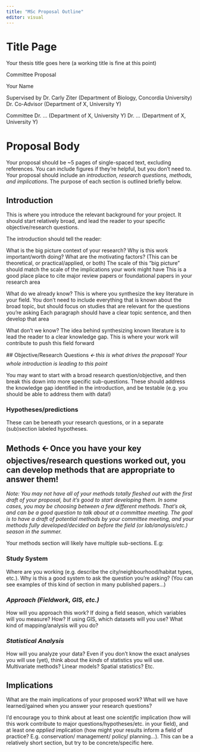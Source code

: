 ```yaml
---
title: "MSc Proposal Outline"
editor: visual
---
```


# Title Page

Your thesis title goes here (a working title is fine at this point)

Committee Proposal

Your Name

Supervised by Dr. Carly Ziter (Department of Biology, Concordia University) Dr. Co-Advisor (Department of X, University Y)

Committee Dr. ... (Department of X, University Y) Dr. ... (Department of X, University Y)

# Proposal Body

Your proposal should be \~5 pages of single-spaced text, excluding references. You can include figures if they're helpful, but you don't need to. Your proposal should include an *introduction, research questions, methods, and implications*. The purpose of each section is outlined briefly below.

## Introduction

This is where you introduce the relevant background for your project. It should start relatively broad, and lead the reader to your specific objective/research questions.

The introduction should tell the reader:

What is the big picture context of your research? Why is this work important/worth doing? What are the motivating factors? (This can be theoretical, or practical/applied, or both) The scale of this "big picture" should match the scale of the implications your work might have This is a good place place to cite major review papers or foundational papers in your research area

What do we already know? This is where you synthesize the key literature in your field. You don't need to include everything that is known about the broad topic, but should focus on studies that are relevant for the questions you're asking Each paragraph should have a clear topic sentence, and then develop that area

What don't we know? The idea behind synthesizing known literature is to lead the reader to a clear knowledge gap. This is where your work will contribute to push this field forward

\## Objective/Research Questions *🡨 this is what drives the proposal! Your whole introduction is leading to this point*

You may want to start with a broad research question/objective, and then break this down into more specific sub-questions. These should address the knowledge gap identified in the introduction, and be testable (e.g. you should be able to address them with data!)

### **Hypotheses/predictions**

These can be beneath your research questions, or in a separate (sub)section labeled hypotheses.

## Methods 🡨 Once you have your key objectives/research questions worked out, you can develop methods that are appropriate to answer them!

*Note: You may not have all of your methods totally fleshed out with the first draft of your proposal, but it's good to start developing them. In some cases, you may be choosing between a few different methods. That's ok, and can be a good question to talk about at a committee meeting. The goal is to have a draft of potential methods by your committee meeting, and your methods fully developed/decided on before the field (or lab/analysis/etc.) season in the summer.*

Your methods section will likely have multiple sub-sections. E.g:

### **Study System**

Where are you working (e.g. describe the city/neighbourhood/habitat types, etc.). Why is this a good system to ask the question you're asking? (You can see examples of this kind of section in many published papers...)

### ***Approach (Fieldwork, GIS, etc.)***

How will you approach this work? If doing a field season, which variables will you measure? How? If using GIS, which datasets will you use? What kind of mapping/analysis will you do?

### ***Statistical Analysis***

How will you analyze your data? Even if you don't know the exact analyses you will use (yet), think about the *kinds* of statistics you will use. Multivariate methods? Linear models? Spatial statistics? Etc.

## Implications

What are the main implications of your proposed work? What will we have learned/gained when you answer your research questions?

I'd encourage you to think about at least one *scientific* implication (how will this work contribute to major questions/hypotheses/etc. in your field), and at least one *applied* implication (how might your results inform a field of practice? E.g. conservation/ management/ policy/ planning...). This can be a relatively short section, but try to be concrete/specific here.
